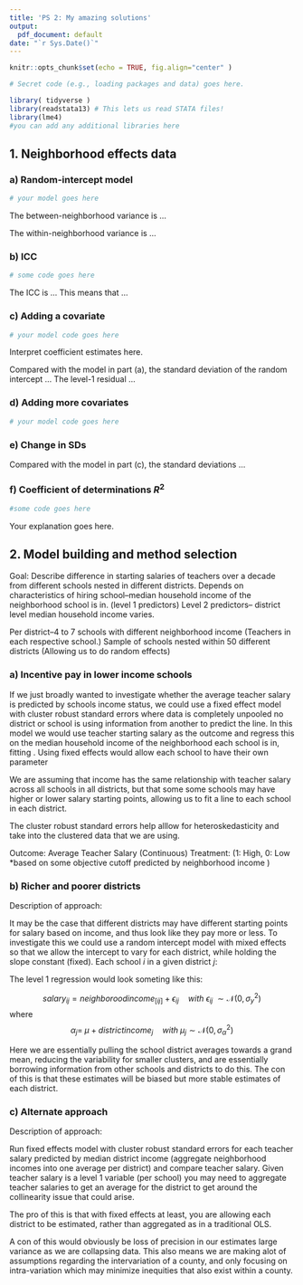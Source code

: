 ```yaml
---
title: 'PS 2: My amazing solutions'
output:
  pdf_document: default
date: "`r Sys.Date()`"
---
```



```r
knitr::opts_chunk$set(echo = TRUE, fig.align="center" )

# Secret code (e.g., loading packages and data) goes here.

library( tidyverse )
library(readstata13) # This lets us read STATA files!
library(lme4)
#you can add any additional libraries here

```


## 1. **Neighborhood effects data**

### a) Random-intercept model

```r
# your model goes here
```

The between-neighborhood variance is ... 

The within-neighborhood variance is ... 

### b) ICC 

```r
# some code goes here
```

The ICC is ... This means that ... 

### c) Adding a covariate 
```r
# your model code goes here
```

Interpret coefficient estimates here. 

Compared with the model in part (a), the standard deviation of the random intercept ... The level-1 residual ... 

### d) Adding more covariates

```r
# your model code goes here
```

### e) Change in SDs 

Compared with the model in part (c), the standard deviations ... 

### f) Coefficient of determinations $R^2$ 
```r
#some code goes here
```

Your explanation goes here.


\newpage
## 2. **Model building and method selection**

Goal: Describe difference in starting salaries of teachers over a decade from different schools nested in different districts. Depends on characteristics of hiring school--median household income of the neighborhood school is in. (level 1 predictors)
Level 2 predictors-- district level median household income varies.

Per district--4 to 7 schools with different neighborhood income  (Teachers in each respective school.)
Sample of schools nested within 50 different districts (Allowing us to do random effects)

### a) Incentive pay in lower income schools

If we just broadly wanted to investigate whether the average teacher salary is predicted by schools income status, we could use a fixed effect model with cluster robust standard errors where data is completely unpooled no district or school is using information from another to predict the line. 
In this model we would use teacher starting salary as the outcome and regress this on the median household income of the neighborhood each school is in, fitting . Using fixed effects would allow each school to have their own parameter

We are assuming that income has the same relationship with teacher salary across all schools in all districts, but that some some schools may have higher or lower salary starting points, allowing us to fit a line to each school in each district.

The cluster robust standard errors help alllow for heteroskedasticity and take into the clustered data that we are using. 

Outcome: Average Teacher Salary (Continuous) 
Treatment: (1: High, 0: Low *based on some objective cutoff predicted by neighborhood income )

### b) Richer and poorer districts

Description of approach:

It may be the case that different districts may have different starting points for salary based on income, and thus look like they pay more or less. To investigate this we could use a random intercept model with mixed effects so that we allow the intercept to vary for each district, while holding the slope constant (fixed). Each school $i$ in a given district $j$: 

The level 1 regression would look someting like this: 

$$salary_{ij} = neighboroodincome_[ij] + \epsilon_{ij}\quad with \ \epsilon_{ij}\; \sim \mathcal{N}(0, \sigma^2_y)$$
where $$\alpha_j=\; \mu + districtincome_j \quad with \; \mu_j \sim \mathcal{N}(0, \sigma^2_\alpha)$$

Here we are essentially pulling the school district averages towards a grand mean, reducing the variability for smaller clusters, and are essentially borrowing information from other schools and districts to do this. 
The con of this is that these estimates will be biased but more stable estimates of each district. 

### c) Alternate approach


Description of approach:

Run fixed effects model with cluster robust standard errors for each teacher salary predicted by median district income (aggregate neighborhood incomes into one average per district) and compare teacher salary. Given teacher salary is a level 1 variable (per school) you may need to aggregate teacher salaries to get an average for the district to get around the collinearity issue that could arise. 

The pro of this is that with fixed effects at least, you are allowing each district to be estimated, rather than aggregated as in a traditional OLS. 

A con of this would obviously be loss of precision in our estimates large variance as we are collapsing data. This also means we are making alot of assumptions regarding the intervariation of a county, and only focusing on intra-variation which may minimize inequities that also exist within a county. 






